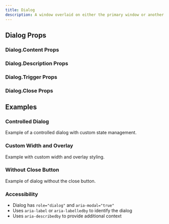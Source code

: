 ```yaml
---
title: Dialog
description: A window overlaid on either the primary window or another dialog window, rendering the content underneath inert.
---
```



<Demo data={playground} />

## Dialog Props

<auto-type-table path="./props.ts" name="DialogProps" />

### Dialog.Content Props

<auto-type-table path="./props.ts" name="DialogContentProps" />

### Dialog.Description Props

<auto-type-table path="./props.ts" name="DialogDescriptionProps" />

### Dialog.Trigger Props

<auto-type-table path="./props.ts" name="DialogTriggerProps" />

### Dialog.Close Props

<auto-type-table path="./props.ts" name="DialogCloseProps" />

## Examples

### Controlled Dialog

Example of a controlled dialog with custom state management.

<Demo data={controlledDemo} />

### Custom Width and Overlay

Example with custom width and overlay styling.

<Demo data={customDemo} />

### Without Close Button

Example of dialog without the close button.

<Demo data={closeDemo} />

### Accessibility

- Dialog has `role="dialog"` and `aria-modal="true"`
- Uses `aria-label` or `aria-labelledby` to identify the dialog
- Uses `aria-describedby` to provide additional context
